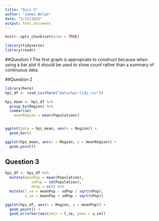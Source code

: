 ```yaml
---
title: "Quiz 5"
author: "James Wolpe"
date: "2/23/2022"
output: html_document
---
```


```r
knitr::opts_chunk$set(echo = TRUE)
```

```r
library(tidyverse)
library(readr)
```

##Question 1
The first graph is appropriate to construct because when using a bar plot it should be used to show count rather than a summary of continuous data.

##Question 2

```r
library(here)
hpi_df <- read_csv(here("data/hpi-tidy.csv"))

hpi_mean <- hpi_df %>% 
  group_by(Region) %>%
  summarise(
    meanRegion = mean(Population))


ggplot(data = hpi_mean, aes(x = Region)) +
  geom_bar() 

ggplot(hpi_mean, aes(x = Region, y = meanRegion)) +
  geom_point()
```

## Question 3
```r
hpi_df <- hpi_df %>%
  mutate(meanPop = mean(Population),
            sdPop = sd(Population),
            nPop = n()) %>%
  mutate(l_se = meanPop - sdPop / sqrt(nPop),
         u_se = meanPop + sdPop / sqrt(nPop))

ggplot(hpi_df, aes(x = Region, y = meanPop)) +
  geom_point() +
  geom_errorbar(aes(ymin = l_se, ymax = u_se)) 
```



